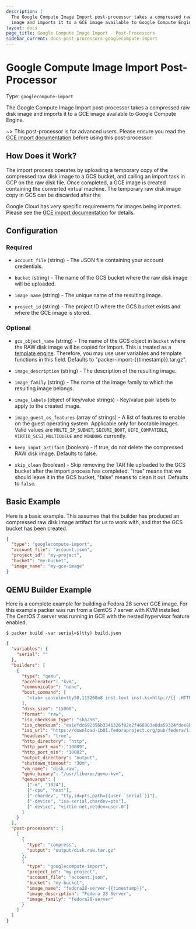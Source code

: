 ```yaml
---
description: |
  The Google Compute Image Import post-processor takes a compressed raw disk
  image and imports it to a GCE image available to Google Compute Engine.
layout: docs
page_title: Google Compute Image Import - Post-Processors
sidebar_current: docs-post-processors-googlecompute-import
---
```


# Google Compute Image Import Post-Processor

Type: `googlecompute-import`

The Google Compute Image Import post-processor takes a compressed raw disk
image and imports it to a GCE image available to Google Compute Engine.

\~&gt; This post-processor is for advanced users. Please ensure you read the
[GCE import
documentation](https://cloud.google.com/compute/docs/images/import-existing-image)
before using this post-processor.

## How Does it Work?

The import process operates by uploading a temporary copy of the compressed raw
disk image to a GCS bucket, and calling an import task in GCP on the raw disk
file. Once completed, a GCE image is created containing the converted virtual
machine. The temporary raw disk image copy in GCS can be discarded after the

Google Cloud has very specific requirements for images being imported. Please
see the [GCE import
documentation](https://cloud.google.com/compute/docs/images/import-existing-image)
for details.

## Configuration

### Required

- `account_file` (string) - The JSON file containing your account
  credentials.

- `bucket` (string) - The name of the GCS bucket where the raw disk image
  will be uploaded.

- `image_name` (string) - The unique name of the resulting image.

- `project_id` (string) - The project ID where the GCS bucket exists and
  where the GCE image is stored.

### Optional

- `gcs_object_name` (string) - The name of the GCS object in `bucket` where
  the RAW disk image will be copied for import. This is treated as a
  [template engine](/docs/templates/engine.html). Therefore, you
  may use user variables and template functions in this field. Defaults to
  "packer-import-{{timestamp}}.tar.gz".

- `image_description` (string) - The description of the resulting image.

- `image_family` (string) - The name of the image family to which the
  resulting image belongs.

- `image_labels` (object of key/value strings) - Key/value pair labels to
  apply to the created image.

- `image_guest_os_features` (array of strings) - A list of features to enable
  on the guest operating system. Applicable only for bootable images. Valid
  values are `MULTI_IP_SUBNET`, `SECURE_BOOT`, `UEFI_COMPATIBLE`,
  `VIRTIO_SCSI_MULTIQUEUE` and `WINDOWS` currently.

- `keep_input_artifact` (boolean) - if true, do not delete the compressed RAW
  disk image. Defaults to false.

- `skip_clean` (boolean) - Skip removing the TAR file uploaded to the GCS
  bucket after the import process has completed. "true" means that we should
  leave it in the GCS bucket, "false" means to clean it out. Defaults to
  `false`.

## Basic Example

Here is a basic example. This assumes that the builder has produced an
compressed raw disk image artifact for us to work with, and that the GCS bucket
has been created.

```json
{
  "type": "googlecompute-import",
  "account_file": "account.json",
  "project_id": "my-project",
  "bucket": "my-bucket",
  "image_name": "my-gce-image"
}
```

## QEMU Builder Example

Here is a complete example for building a Fedora 28 server GCE image. For this
example packer was run from a CentOS 7 server with KVM installed. The CentOS 7
server was running in GCE with the nested hypervisor feature enabled.

    $ packer build -var serial=$(tty) build.json

```json
{
  "variables": {
    "serial": ""
  },
  "builders": [
    {
      "type": "qemu",
      "accelerator": "kvm",
      "communicator": "none",
      "boot_command": [
        "<tab> console=ttyS0,115200n8 inst.text inst.ks=http://{{ .HTTPIP }}:{{ .HTTPPort }}/fedora-28-ks.cfg rd.live.check=0<enter><wait>"
      ],
      "disk_size": "15000",
      "format": "raw",
      "iso_checksum_type": "sha256",
      "iso_checksum": "ea1efdc692356b3346326f82e2f468903e8da59324fdee8b10eac4fea83f23fe",
      "iso_url": "https://download-ib01.fedoraproject.org/pub/fedora/linux/releases/28/Server/x86_64/iso/Fedora-Server-netinst-x86_64-28-1.1.iso",
      "headless": "true",
      "http_directory": "http",
      "http_port_max": "10089",
      "http_port_min": "10082",
      "output_directory": "output",
      "shutdown_timeout": "30m",
      "vm_name": "disk.raw",
      "qemu_binary": "/usr/libexec/qemu-kvm",
      "qemuargs": [
        ["-m", "1024"],
        ["-cpu", "host"],
        ["-chardev", "tty,id=pts,path={{user `serial`}}"],
        ["-device", "isa-serial,chardev=pts"],
        ["-device", "virtio-net,netdev=user.0"]
      ]
    }
  ],
  "post-processors": [
    [
      {
        "type": "compress",
        "output": "output/disk.raw.tar.gz"
      },
      {
        "type": "googlecompute-import",
        "project_id": "my-project",
        "account_file": "account.json",
        "bucket": "my-bucket",
        "image_name": "fedora28-server-{{timestamp}}",
        "image_description": "Fedora 28 Server",
        "image_family": "fedora28-server"
      }
    ]
  ]
}
```
